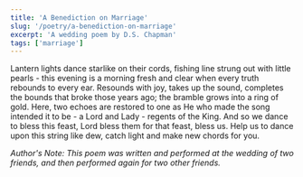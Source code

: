 ```yaml
---
title: 'A Benediction on Marriage'
slug: '/poetry/a-benediction-on-marriage'
excerpt: 'A wedding poem by D.S. Chapman'
tags: ['marriage']
---
```


Lantern lights dance starlike on their cords,
fishing line strung out with little pearls -
this evening is a morning fresh and clear
when every truth rebounds to every ear.
Resounds with joy, takes up the sound, completes
the bounds that broke those years ago;
the bramble grows into a ring of gold.
Here, two echoes are restored to one
as He who made the song intended it to be -
a Lord and Lady - regents of the King.
And so we dance to bless this feast,
Lord bless them for that feast, bless us.
Help us to dance upon this string like dew,
catch light and make new chords for you.

_Author's Note: This poem was written and performed at the wedding of two friends, and then performed again for two other friends._
